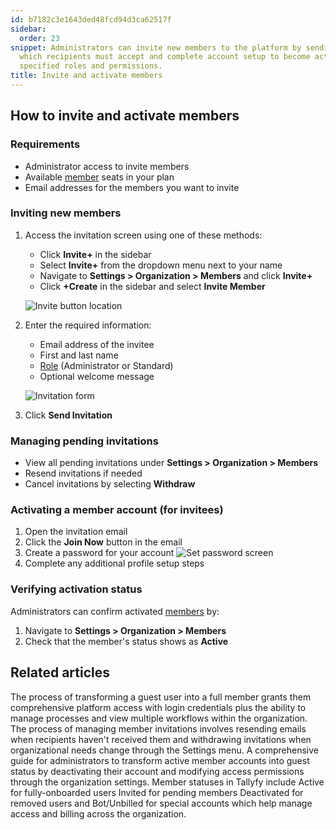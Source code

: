 ```yaml
---
id: b7182c3e1643ded48fcd94d3ca62517f
sidebar:
  order: 23
snippet: Administrators can invite new members to the platform by sending email invitations
  which recipients must accept and complete account setup to become active users with
  specified roles and permissions.
title: Invite and activate members
---
```


## How to invite and activate members

### Requirements
- Administrator access to invite members
- Available [member](/products/pro/documenting/members/) seats in your plan
- Email addresses for the members you want to invite

### Inviting new members

1. Access the invitation screen using one of these methods:
   - Click **Invite+** in the sidebar
   - Select **Invite+** from the dropdown menu next to your name
   - Navigate to **Settings > Organization > Members** and click **Invite+**
   - Click **+Create** in the sidebar and select **Invite Member**

   ![Invite button location](https://screenshots.tallyfy.com/tallyfy%2Fpro%2Fdesktop-light-invite-member-sidebar.png)

2. Enter the required information:
   - Email address of the invitee
   - First and last name
   - [Role](/products/pro/documenting/members/) (Administrator or Standard)
   - Optional welcome message

   ![Invitation form](https://screenshots.tallyfy.com/tallyfy%2Fpro%2Fdesktop-light-invite-member-menu.png)

3. Click **Send Invitation**

### Managing pending invitations
- View all pending invitations under **Settings > Organization > Members**
- Resend invitations if needed
- Cancel invitations by selecting **Withdraw**

### Activating a member account (for invitees)

1. Open the invitation email
2. Click the **Join Now** button in the email
3. Create a password for your account
   ![Set password screen](https://screenshots.tallyfy.com/file-IH8Zof4MfQ.png)
4. Complete any additional profile setup steps

### Verifying activation status
Administrators can confirm activated [members](/products/pro/documenting/members/) by:
1. Navigate to **Settings > Organization > Members**
2. Check that the member's status shows as **Active**


## Related articles
<CardGrid>
<LinkTitleCard header="<b>Guests > Convert a guest into a member</b>" href="/products/pro/documenting/guests/convert_guest_into_member/" > The process of transforming a guest user into a full member grants them comprehensive platform access with login credentials plus the ability to manage processes and view multiple workflows within the organization. </LinkTitleCard>
<LinkTitleCard header="<b>Members > Resending or withdrawing invites</b>" href="/products/pro/documenting/members/how-to-resend-or-withdraw-invites-in-tallyfy/" > The process of managing member invitations involves resending emails when recipients haven't received them and withdrawing invitations when organizational needs change through the Settings menu. </LinkTitleCard>
<LinkTitleCard header="<b>Members > Convert a member to a guest</b>" href="/products/pro/documenting/members/convert-member-to-guest/" > A comprehensive guide for administrators to transform active member accounts into guest status by deactivating their account and modifying access permissions through the organization settings. </LinkTitleCard>
<LinkTitleCard header="<b>Org Settings > Understanding Member Statuses</b>" href="/products/pro/settings/org-settings/understanding-member-statuses/" > Member statuses in Tallyfy include Active for fully-onboarded users Invited for pending members Deactivated for removed users and Bot/Unbilled for special accounts which help manage access and billing across the organization. </LinkTitleCard>
</CardGrid>